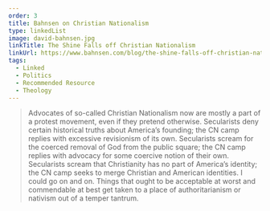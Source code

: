 ```yaml
---
order: 3
title: Bahnsen on Christian Nationalism
type: linkedList
image: david-bahnsen.jpg
linkTitle: The Shine Falls off Christian Nationalism
linkUrl: https://www.bahnsen.com/blog/the-shine-falls-off-christian-nationalism
tags:
  - Linked
  - Politics
  - Recommended Resource
  - Theology
---
```


> Advocates of so-called Christian Nationalism now are mostly a part of a protest movement, even if they pretend otherwise.  Secularists deny certain historical truths about America’s founding; the CN camp replies with excessive revisionism of its own.  Secularists scream for the coerced removal of God from the public square; the CN camp replies with advocacy for some coercive notion of their own.  Secularists scream that Christianity has no part of America’s identity; the CN camp seeks to merge Christian and American identities.  I could go on and on.  Things that ought to be acceptable at worst and commendable at best get taken to a place of authoritarianism or nativism out of a temper tantrum.

